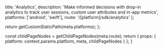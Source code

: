 
  title: 'Analytics',
  description:
    'Make informed decisions with drop-in analytics to track user sessions, custom user attributes and in-app metrics',
  platforms: ['android', 'swift'],
  route: '/[platform]/sdk/analytics'
};

  return getCustomStaticPath(meta.platforms);
};

  const childPageNodes = getChildPageNodes(meta.route);
  return {
    props: {
      platform: context.params.platform,
      meta,
      childPageNodes
    }
  };
}

<Overview childPageNodes={props.childPageNodes} />
